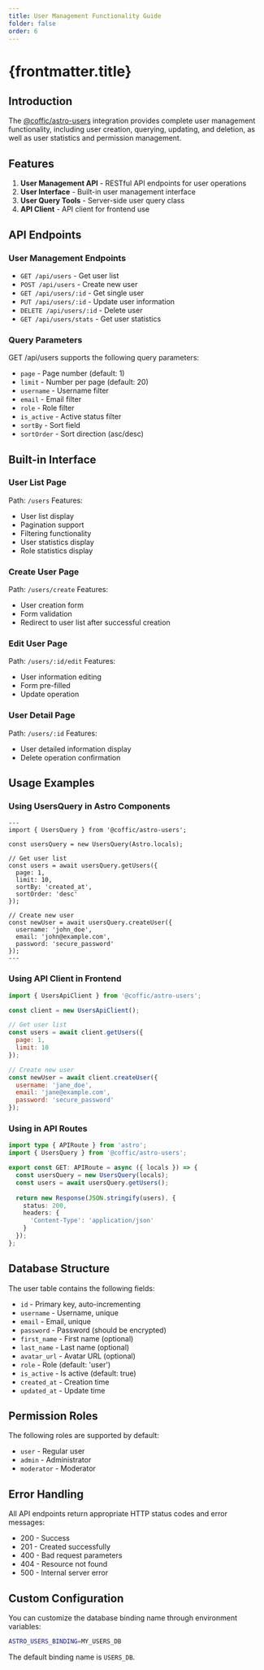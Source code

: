```yaml
---
title: User Management Functionality Guide
folder: false
order: 6
---
```


# {frontmatter.title}

## Introduction

The [@coffic/astro-users](file:///Users/angel/Code/Coffic/astro-users/packages/core/src/integration/index.ts#L8-L8) integration provides complete user management functionality, including user creation, querying, updating, and deletion, as well as user statistics and permission management.

## Features

1. **User Management API** - RESTful API endpoints for user operations
2. **User Interface** - Built-in user management interface
3. **User Query Tools** - Server-side user query class
4. **API Client** - API client for frontend use

## API Endpoints

### User Management Endpoints

- `GET /api/users` - Get user list
- `POST /api/users` - Create new user
- `GET /api/users/:id` - Get single user
- `PUT /api/users/:id` - Update user information
- `DELETE /api/users/:id` - Delete user
- `GET /api/users/stats` - Get user statistics

### Query Parameters

GET /api/users supports the following query parameters:
- `page` - Page number (default: 1)
- `limit` - Number per page (default: 20)
- `username` - Username filter
- `email` - Email filter
- `role` - Role filter
- `is_active` - Active status filter
- `sortBy` - Sort field
- `sortOrder` - Sort direction (asc/desc)

## Built-in Interface

### User List Page
Path: `/users`
Features:
- User list display
- Pagination support
- Filtering functionality
- User statistics display
- Role statistics display

### Create User Page
Path: `/users/create`
Features:
- User creation form
- Form validation
- Redirect to user list after successful creation

### Edit User Page
Path: `/users/:id/edit`
Features:
- User information editing
- Form pre-filled
- Update operation

### User Detail Page
Path: `/users/:id`
Features:
- User detailed information display
- Delete operation confirmation

## Usage Examples

### Using UsersQuery in Astro Components

```astro
---
import { UsersQuery } from '@coffic/astro-users';

const usersQuery = new UsersQuery(Astro.locals);

// Get user list
const users = await usersQuery.getUsers({
  page: 1,
  limit: 10,
  sortBy: 'created_at',
  sortOrder: 'desc'
});

// Create new user
const newUser = await usersQuery.createUser({
  username: 'john_doe',
  email: 'john@example.com',
  password: 'secure_password'
});
---
```

### Using API Client in Frontend

```javascript
import { UsersApiClient } from '@coffic/astro-users';

const client = new UsersApiClient();

// Get user list
const users = await client.getUsers({
  page: 1,
  limit: 10
});

// Create new user
const newUser = await client.createUser({
  username: 'jane_doe',
  email: 'jane@example.com',
  password: 'secure_password'
});
```

### Using in API Routes

```typescript
import type { APIRoute } from 'astro';
import { UsersQuery } from '@coffic/astro-users';

export const GET: APIRoute = async ({ locals }) => {
  const usersQuery = new UsersQuery(locals);
  const users = await usersQuery.getUsers();
  
  return new Response(JSON.stringify(users), {
    status: 200,
    headers: {
      'Content-Type': 'application/json'
    }
  });
};
```

## Database Structure

The user table contains the following fields:
- `id` - Primary key, auto-incrementing
- `username` - Username, unique
- `email` - Email, unique
- `password` - Password (should be encrypted)
- `first_name` - First name (optional)
- `last_name` - Last name (optional)
- `avatar_url` - Avatar URL (optional)
- `role` - Role (default: 'user')
- `is_active` - Is active (default: true)
- `created_at` - Creation time
- `updated_at` - Update time

## Permission Roles

The following roles are supported by default:
- `user` - Regular user
- `admin` - Administrator
- `moderator` - Moderator

## Error Handling

All API endpoints return appropriate HTTP status codes and error messages:
- 200 - Success
- 201 - Created successfully
- 400 - Bad request parameters
- 404 - Resource not found
- 500 - Internal server error

## Custom Configuration

You can customize the database binding name through environment variables:
```bash
ASTRO_USERS_BINDING=MY_USERS_DB
```

The default binding name is `USERS_DB`.